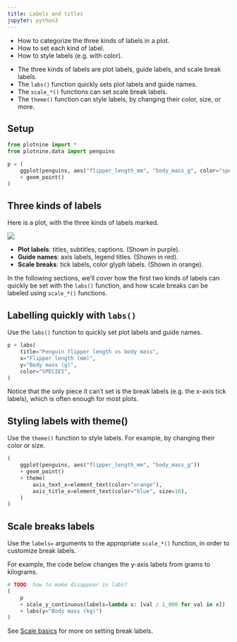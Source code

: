 ```yaml
---
title: Labels and titles
jupyter: python3
---
```


:::{.callout-tip title="You will learn"}
* How to categorize the three kinds of labels in a plot.
* How to set each kind of label.
* How to style labels (e.g. with color).
:::

:::{.callout-note title="Key points" collapse="true"}
* The three kinds of labels are plot labels, guide labels, and scale break labels.
* The `labs()` function quickly sets plot labels and guide names.
* The `scale_*()` functions can set scale break labels.
* The `theme()` function can style labels, by changing their color, size, or more.
:::

## Setup

```python
from plotnine import *
from plotnine.data import penguins

p = (
    ggplot(penguins, aes("flipper_length_mm", "body_mass_g", color="species"))
    + geom_point()
)

```

## Three kinds of labels

Here is a plot, with the three kinds of labels marked.

![](./assets/plot-labels-marked.png)


* **Plot labels**: titles, subtitles, captions. (Shown in purple).
* **Guide names**: axis labels, legend titles. (Shown in red).
* **Scale breaks**: tick labels, color glyph labels. (Shown in orange).


In the following sections, we'll cover how the first two kinds of labels can quickly be set with the `labs()` function, and how scale breaks can be labeled using `scale_*()` functions.


## Labelling quickly with `labs()`

Use the `labs()` function to quickly set plot labels and guide names.

```python
p + labs(
    title="Penguin flipper length vs body mass",
    x="Flipper length (mm)",
    y="Body mass (g)",
    color="SPECIES",
)
```

Notice that the only piece it can't set is the break labels (e.g. the x-axis tick labels), which is often enough for most plots.

## Styling labels with theme() 

Use the `theme()` function to style labels. For example, by changing their color or size.

```python
(
    ggplot(penguins, aes("flipper_length_mm", "body_mass_g"))
    + geom_point()
    + theme(
        axis_text_x=element_text(color="orange"),
        axis_title_x=element_text(color="blue", size=16),
    )
)
```


## Scale breaks labels

Use the `labels=` arguments to the appropriate `scale_*()` function, in order to customize break labels.

For example, the code below changes the y-axis labels from grams to kilograms.

```python
# TODO: how to make disappear in labs?
(
    p
    + scale_y_continuous(labels=lambda x: [val / 1_000 for val in x])
    + labs(y="Body mass (kg)")
)

```

See [Scale basics](./scale-basics.qmd#labels-for-break-labels) for more on setting break labels.